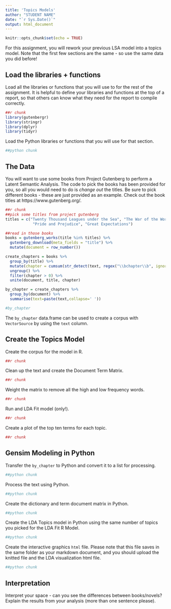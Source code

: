 ```yaml
---
title: 'Topics Models'
author: "STUDENT NAME"
date: "`r Sys.Date()`"
output: html_document
---
```


```r
knitr::opts_chunk$set(echo = TRUE)
```

For this assignment, you will rework your previous LSA model into a topics model. Note that the first few sections are the same - so use the same data you did before!

## Load the libraries + functions

Load all the libraries or functions that you will use to for the rest of the assignment. It is helpful to define your libraries and functions at the top of a report, so that others can know what they need for the report to compile correctly.

```r
##r chunk
library(gutenbergr)
library(stringr)
library(dplyr)
library(tidyr)
```

Load the Python libraries or functions that you will use for that section. 

```python
##python chunk
```

## The Data

You will want to use some books from Project Gutenberg to perform a Latent Semantic Analysis. The code to pick the books has been provided for you, so all you would need to do is *change out* the titles. Be sure to pick different books - these are just provided as an example. Check out the book titles at https://www.gutenberg.org/. 

```r
##r chunk
##pick some titles from project gutenberg
titles = c("Twenty Thousand Leagues under the Sea", "The War of the Worlds",
            "Pride and Prejudice", "Great Expectations")

##read in those books
books = gutenberg_works(title %in% titles) %>%
  gutenberg_download(meta_fields = "title") %>% 
  mutate(document = row_number())

create_chapters = books %>% 
  group_by(title) %>%
  mutate(chapter = cumsum(str_detect(text, regex("\\bchapter\\b", ignore_case = TRUE)))) %>% 
  ungroup() %>%
  filter(chapter > 0) %>%
  unite(document, title, chapter) 

by_chapter = create_chapters %>% 
  group_by(document) %>% 
  summarise(text=paste(text,collapse=' '))

#by_chapter
```

The `by_chapter` data.frame can be used to create a corpus with `VectorSource` by using the `text` column. 

## Create the Topics Model

Create the corpus for the model in R. 

```r
##r chunk

```

Clean up the text and create the Document Term Matrix. 

```r
##r chunk 

```

Weight the matrix to remove all the high and low frequency words. 

```r
##r chunk

```

Run and LDA Fit model (only!).

```r
##r chunk

```

Create a plot of the top ten terms for each topic.

```r
##r chunk
```

## Gensim Modeling in Python

Transfer the `by_chapter` to Python and convert it to a list for processing. 

```python
##python chunk

```

Process the text using Python. 

```python
##python chunk

```

Create the dictionary and term document matrix in Python.

```python
##python chunk

```

Create the LDA Topics model in Python using the same number of topics you picked for the LDA Fit R Model. 

```python
##python chunk

```

Create the interactive graphics `html` file. Please note that this file saves in the same folder as your markdown document, and you should upload the knitted file and the LDA visualization html file. 

```python
##python chunk

```

## Interpretation

Interpret your space - can you see the differences between books/novels? Explain the results from your analysis (more than one sentence please). 
  


